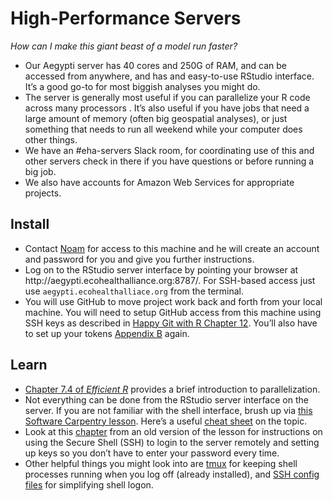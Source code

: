 # High-Performance Servers

*How can I make this giant beast of a model run faster?*

-   Our Aegypti server has 40 cores and 250G of RAM, and can be accessed from
    anywhere, and has and easy-to-use RStudio interface. It's a good go-to for
    most biggish analyses you might do.
-   The server is generally most useful if you can parallelize your R code
    across many processors . It's also useful if you have jobs that need a large
    amount of memory (often big geospatial analyses), or just something that
    needs to run all weekend while your computer does other things.
-   We have an \#eha-servers Slack room, for coordinating use of this and other
    servers check in there if you have questions or before running a big job.
-   We also have accounts for Amazon Web Services for appropriate projects.

<div style="width: 100%; text-align: center;">

<div data-netdata="system.cpu" data-dimensions="user"
data-chart-library="easypiechart" data-easypiechart-max-value="100"
data-units="%" data-width="150px" data-after="-60" data-points="60"
data-title="CPU Usage" data-units="%" data-colors="#FF5555">

</div>

<div data-netdata="system.ram" data-dimensions="used|buffers|active|wired"
data-append-options="percentage" data-chart-library="easypiechart"
data-title="RAM Usage" data-units="%" data-easypiechart-max-value="100"
data-width="150px" data-after="-60" data-points="60" data-colors="#66AA00">

</div>

<div data-netdata="disk_space._" data-title="Hard Disk Usage"
data-append-options="percentage" data-decimal-digits="0" data-dimensions="used"
data-chart-library="easypiechart" data-width="150px" data-after="-60"
data-points="60" data-easypiechart-max-value="100" data-units="%">

</div>

<script type="text/javascript" src="http://aegypti.ecohealthalliance.org:22051/status/dashboard.js"></script>

</div>

## Install

-   Contact [Noam](mailto:ross@ecohealthalliance.org) for access to this machine
    and he will create an account and password for you and give you further
    instructions.
-   Log on to the RStudio server interface by pointing your browser at
    http://aegypti.ecohealthalliance.org:8787/. For SSH-based access just use
    `aegypti.ecohealthalliace.org` from the terminal.
-   You will use GitHub to move project work back and forth from your local
    machine. You will need to setup GitHub access from this machine using SSH
    keys as described in [Happy Git with R Chapter
    12](http://happygitwithr.com/ssh-keys.html). You'll also have to set up your
    tokens [Appendix B](http://happygitwithr.com/github-pat.html) again.

## Learn

-   [Chapter 7.4 of *Efficient
    R*](https://csgillespie.github.io/efficientR/performance.html#performance-parallel)
    provides a brief introduction to parallelization.
-   Not everything can be done from the RStudio server interface on the server.
    If you are not familiar with the shell interface, brush up via [this
    Software Carpentry lesson](http://swcarpentry.github.io/shell-novice/).  Here's a useful
    [cheat sheet](https://www.git-tower.com/blog/command-line-cheat-sheet/) on the topic.
-   Look
    at this [chapter](http://v4.software-carpentry.org/shell/ssh.html) from an
    old version of the lesson for instructions on using the Secure Shell (SSH)
    to login to the server remotely and setting up keys so you don't have to
    enter your password every time.
-   Other helpful things you might look into are [tmux](https://tmux.github.io/)
    for keeping shell processes running when you log off (already installed),
    and [SSH config
    files](http://nerderati.com/2011/03/17/simplify-your-life-with-an-ssh-config-file/)
    for simplifying shell logon.

